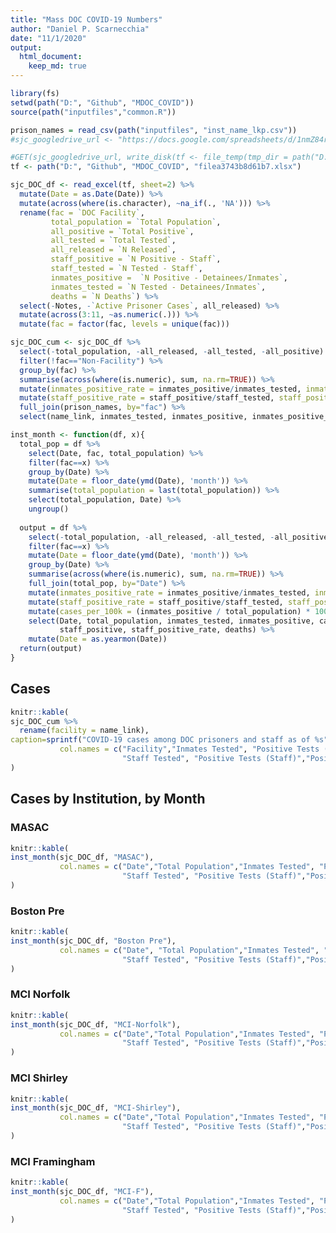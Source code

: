 ```yaml
---
title: "Mass DOC COVID-19 Numbers"
author: "Daniel P. Scarnecchia"
date: "11/1/2020"
output:
  html_document:
    keep_md: true
---
```


```r
library(fs)
setwd(path("D:", "Github", "MDOC_COVID"))
source(path("inputfiles","common.R"))

prison_names = read_csv(path("inputfiles", "inst_name_lkp.csv"))
#sjc_googledrive_url <- "https://docs.google.com/spreadsheets/d/1nmZ84rjOxQgdTL0PdV7SrbyDTbD7nROQ/export#gid=1419540291"

#GET(sjc_googledrive_url, write_disk(tf <- file_temp(tmp_dir = path("D:", "Github", "MDOC_COVID"), ext = ".xlsx")))
tf <- path("D:", "Github", "MDOC_COVID", "filea3743b8d61b7.xlsx")

sjc_DOC_df <- read_excel(tf, sheet=2) %>%
  mutate(Date = as.Date(Date)) %>% 
  mutate(across(where(is.character), ~na_if(., 'NA'))) %>% 
  rename(fac = `DOC Facility`,
         total_population = `Total Population`,
         all_positive = `Total Positive`,
         all_tested = `Total Tested`,
         all_released = `N Released`,
         staff_positive = `N Positive - Staff`,
         staff_tested = `N Tested - Staff`,
         inmates_positive =  `N Positive - Detainees/Inmates`,
         inmates_tested = `N Tested - Detainees/Inmates`,
         deaths = `N Deaths`) %>%
  select(-Notes, -`Active Prisoner Cases`, all_released) %>% 
  mutate(across(3:11, ~as.numeric(.))) %>% 
  mutate(fac = factor(fac, levels = unique(fac)))

sjc_DOC_cum <- sjc_DOC_df %>%
  select(-total_population, -all_released, -all_tested, -all_positive) %>% 
  filter(!fac=="Non-Facility") %>% 
  group_by(fac) %>% 
  summarise(across(where(is.numeric), sum, na.rm=TRUE)) %>% 
  mutate(inmates_positive_rate = inmates_positive/inmates_tested, inmates_positive_rate=scales::percent(inmates_positive_rate)) %>% 
  mutate(staff_positive_rate = staff_positive/staff_tested, staff_positive_rate = scales::percent(staff_positive_rate)) %>% 
  full_join(prison_names, by="fac") %>% 
  select(name_link, inmates_tested, inmates_positive, inmates_positive_rate, staff_tested, staff_positive, staff_positive_rate, deaths)

inst_month <- function(df, x){
  total_pop = df %>% 
    select(Date, fac, total_population) %>% 
    filter(fac==x) %>% 
    group_by(Date) %>% 
    mutate(Date = floor_date(ymd(Date), 'month')) %>%
    summarise(total_population = last(total_population)) %>% 
    select(total_population, Date) %>% 
    ungroup()
  
  output = df %>% 
    select(-total_population, -all_released, -all_tested, -all_positive) %>% 
    filter(fac==x) %>% 
    mutate(Date = floor_date(ymd(Date), 'month')) %>% 
    group_by(Date) %>% 
    summarise(across(where(is.numeric), sum, na.rm=TRUE)) %>% 
    full_join(total_pop, by="Date") %>% 
    mutate(inmates_positive_rate = inmates_positive/inmates_tested, inmates_positive_rate=scales::percent(inmates_positive_rate)) %>% 
    mutate(staff_positive_rate = staff_positive/staff_tested, staff_positive_rate = scales::percent(staff_positive_rate)) %>% 
    mutate(cases_per_100k = (inmates_positive / total_population) * 100000) %>% 
    select(Date, total_population, inmates_tested, inmates_positive, cases_per_100k, inmates_positive_rate, staff_tested, 
           staff_positive, staff_positive_rate, deaths) %>% 
    mutate(Date = as.yearmon(Date))
  return(output)
}
```

## Cases
```r
knitr::kable(
sjc_DOC_cum %>% 
  rename(facility = name_link),
caption=sprintf("COVID-19 cases among DOC prisoners and staff as of %s", today()),
           col.names = c("Facility","Inmates Tested", "Positive Tests (Inmates)", "Positive Test Rate (Inmates)", 
                         "Staff Tested", "Positive Tests (Staff)","Positive Rate (Staff)", "Deaths")
)
```

## Cases by Institution, by Month
### MASAC
```r
knitr::kable(
inst_month(sjc_DOC_df, "MASAC"),
           col.names = c("Date","Total Population","Inmates Tested", "Positive Tests (Inmates)", "Cases per 100000 (Inmates)", "Positive Test Rate (Inmates)", 
                         "Staff Tested", "Positive Tests (Staff)","Positive Rate (Staff)", "Deaths")
)
```

### Boston Pre
```r
knitr::kable(
inst_month(sjc_DOC_df, "Boston Pre"),
           col.names = c("Date", "Total Population","Inmates Tested", "Positive Tests (Inmates)", "Cases per 100000 (Inmates)", "Positive Test Rate (Inmates)", 
                         "Staff Tested", "Positive Tests (Staff)","Positive Rate (Staff)", "Deaths")
)
```

### MCI Norfolk
```r
knitr::kable(
inst_month(sjc_DOC_df, "MCI-Norfolk"),
           col.names = c("Date","Total Population","Inmates Tested", "Positive Tests (Inmates)", "Cases per 100000 (Inmates)", "Positive Test Rate (Inmates)", 
                         "Staff Tested", "Positive Tests (Staff)","Positive Rate (Staff)", "Deaths")
)
```

### MCI Shirley 
```r
knitr::kable(
inst_month(sjc_DOC_df, "MCI-Shirley"),
           col.names = c("Date","Total Population","Inmates Tested", "Positive Tests (Inmates)", "Cases per 100000 (Inmates)", "Positive Test Rate (Inmates)", 
                         "Staff Tested", "Positive Tests (Staff)","Positive Rate (Staff)", "Deaths")
)
```

### MCI Framingham
```r
knitr::kable(
inst_month(sjc_DOC_df, "MCI-F"),
           col.names = c("Date","Total Population","Inmates Tested", "Positive Tests (Inmates)", "Cases per 100000 (Inmates)", "Positive Test Rate (Inmates)", 
                         "Staff Tested", "Positive Tests (Staff)","Positive Rate (Staff)", "Deaths")
)
```